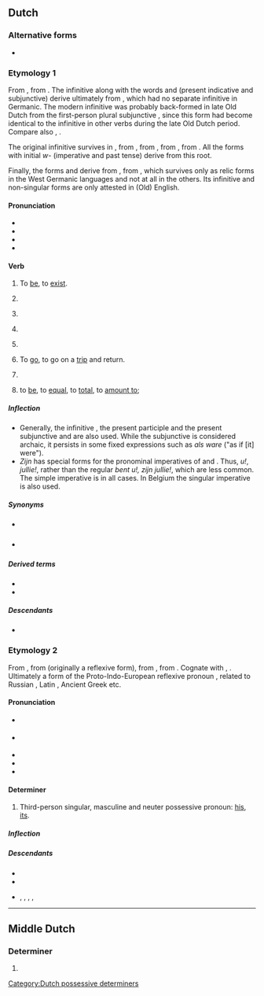==Dutch==

===Alternative forms===
* {{qualifier|obsolete}} {{l|nl|zyn}}

===Etymology 1===
{{root|nl|ine-pro|*h₁es-|*h₂wes-|*bʰuH-}}
From {{inh|nl|dum|sijn}}, from {{inh|nl|odt|sīn}}. The infinitive {{m|nl||zijn}} along with the words {{m|nl|is}} and {{m|nl|zij}} (present indicative and subjunctive) derive ultimately from {{der|nl|ine-pro|*h₁es-||to be}}, which had no separate infinitive in Germanic. The modern infinitive was probably back-formed in late Old Dutch from the first-person plural subjunctive {{m|odt||sīn|we be}}, since this form had become identical to the infinitive in other verbs during the late Old Dutch period. Compare also {{cog|de|sein}}, {{cog|nds|sien}}.

The original infinitive survives in {{m|nl|wezen}}, from {{inh|nl|dum|wesen}}, from {{inh|nl|odt|wesan}}, from {{inh|nl|gem-pro|*wesaną}}, from {{m|ine-pro|*h₂wes-||to reside}}. All the forms with initial ''w-'' (imperative and past tense) derive from this root.

Finally, the forms {{m|nl|ben}} and {{m|nl|bent}} derive from {{der|nl|gem-pro|*beuną||to be, to become}}, from {{m|ine-pro|*bʰuH-||to become}}, which survives only as relic forms in the West Germanic languages and not at all in the others. Its infinitive and non-singular forms are only attested in (Old) English.

====Pronunciation====
* {{IPA|nl|/zɛi̯n/}}
* {{audio|nl|Nl-zijn.ogg|audio}}
* {{hyphenation|nl|zijn}}
* {{rhyme|nl|ɛi̯n}}

====Verb====
{{nl-verb}}

# {{lb|nl|intransitive}} To [[be]], to [[exist]].
#: {{ux|nl|'''Zijn''' of niet '''zijn''', dat is de vraag.|t=To '''be''' or not to '''be''', that is the question.}}
#: {{ux|nl|'''Was''' je er afgelopen zaterdag ook?|t='''Were''' you there too last Saturday?}}
# {{lb|nl|transitive|copular}} {{non-gloss definition|Used to connect a noun to an adjective that describes it.}}
#: {{ux|nl|De bal '''is''' rond.|t=The ball '''is''' round.}}
# {{lb|nl|transitive|auxiliary}} {{non-gloss definition|Used to form the [[perfect tense]] of the [[active voice]] of some verbs, together with a [[past participle]].<br/>'''Note:''' The perfect tense of most other verbs is formed using [[hebben]].}}
#: {{ux|nl|Hij '''is''' hier geweest.|t=He '''has''' been here.}}
# {{lb|nl|transitive|auxiliary}} {{non-gloss definition|Used to form the [[perfect tense]] of the [[passive voice]], together with a [[past participle]].<br/>'''Note:''' The [[imperfect tense]] passive is formed using [[worden]].}}
#: {{ux|nl|Ze '''waren''' gered.|t=They '''had been''' saved.}}
#: {{ux|nl|De muur '''is''' geschilderd.|t=The wall '''has been''' painted.}}
#: {{ux|nl|De muur zal '''zijn''' geschilderd.|t=The wall will '''have been''' painted.}}
# {{lb|nl|transitive|auxiliary}} {{non-gloss definition|Used to form the continuous forms of various tenses, together with '''[[aan het]]''' or, in archaic style, with a present participle.}}
#: {{ux|nl|De man '''was''' aan het lopen.|t=The man '''was''' walking.}}
# {{lb|nl|intransitive}} To [[go]], to go on a [[trip]] and return.
#: {{ux|nl|Ik '''ben''' even naar de dokter.|t=I '''am going''' to the doctor for a while.}}
#: {{ux|nl|Ik ben vandaag naar het strand '''geweest.'''|t=I've '''been''' to the beach today.}}
# {{lb|nl|intransitive|impersonal}} {{non-gloss definition|Used to indicate weather, temperature or some other general condition.}}
#: {{ux|nl|Het '''is''' erg warm vandaag.|t=It '''is''' very warm today.}}
# {{lb|nl|transitive|copular|mathematics}} to [[be]], to [[equal]], to [[total]], to [[amount to]]; {{non-gloss definition|used to indicate that the values on either side of an equation are the same.}}
#: {{ux|nl|Drie keer vijf '''is''' vijftien.|t=Three times five '''is''' fifteen.}}

=====Inflection=====
* Generally, the infinitive {{m|nl|wezen}}, the present participle {{m|nl|wezend}} and the present subjunctive {{m|nl|weze}} and {{m|nl|wezen}} are also used. While the subjunctive is considered archaic, it persists in some fixed expressions such as ''als ware'' ("as if [it] were").
* ''Zijn'' has special forms for the pronominal imperatives of {{m|nl|u}} and {{m|nl|jullie}}. Thus, {{m|nl|weest}} ''u!'', {{m|nl|wezen}} ''jullie!'', rather than the regular ''bent u!, zijn jullie!'', which are less common. The simple imperative is {{m|nl|wees}} in all cases. In Belgium the singular imperative {{m|nl|zij}} is also used.
{{nl-conj-irr|zijn|trans=unacc}}

=====Synonyms=====
* {{qualifier|archaic in standard Dutch}} {{l|nl|wezen}}
* {{qualifier|obsolete in standard Dutch}} {{l|nl|bennen}}

=====Derived terms=====
* {{l|nl|voorzijn}}
* {{l|nl|welzijn}}

=====Descendants=====
* {{desc|dcr|si}}

===Etymology 2===
From {{inh|nl|dum|sijn}}, from {{inh|nl|odt|sīn}} (originally a reflexive form), from {{inh|nl|gem-pro|*sīnaz}}, from {{der|nl|ine-pro|*seyno-}}. Cognate with {{cog|de|sein}}, {{cog|sv|sin}}. Ultimately a form of the Proto-Indo-European reflexive pronoun {{m|ine-pro|*swe}}, related to Russian {{m|ru|себя}}, Latin {{m|la|suus}}, Ancient Greek {{m|grc|ἑός}} etc.

====Pronunciation====
* {{IPA|nl|/zɛi̯n/}} {{qualifier|stressed}}
* {{IPA|nl|/zən/}} {{qualifier|unstressed; may be spelled {{m|nl|z'n}}}}
* {{audio|nl|Nl-zijn.ogg|audio}}
* {{hyphenation|nl|zijn}}
* {{rhyme|nl|ɛi̯n}}

====Determiner====
{{head|nl|determiner|dependent possessive, independent possessive|zijne|contracted form|z'n}}

# Third-person singular, masculine and neuter possessive pronoun: [[his]], [[its]].
#: {{ux|nl|Een man en '''zijn''' hond.|t=A man and '''his''' dog.}}
#: {{ux|nl|Een man en '''z'n''' hoed.|t=A man and '''his''' hat.}}
#: {{ux|nl|Een boek en '''zijn''' kaft.|t=A book and '''its''' cover.}}

=====Inflection=====
{{nl-decl-personal pronouns}}

=====Descendants=====
* {{desc|brc|si}}
* {{desc|jvd|sijn}}
* {{desc|dcr|si}}, {{l|dcr|śi}}, {{l|dcr|źi}}, {{l|dcr|sji}}, {{l|dcr|sie}}

[[Category:Dutch possessive determiners]]

----

==Middle Dutch==

===Determiner===
{{head|dum|determiner form}}

# {{alternative spelling of|dum|sijn}}